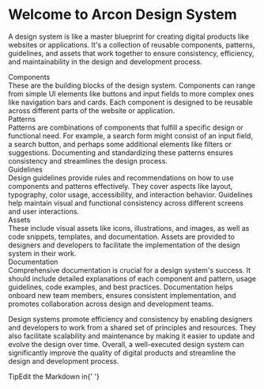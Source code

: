 
<Meta title="Introduction" />

<style>{`
  .subheading {
    --mediumdark: '#999999';
    font-weight: 900;
    font-size: 13px;
    color: #999;
    letter-spacing: 6px;
    line-height: 24px;
    text-transform: uppercase;
    margin-bottom: 12px;
    margin-top: 40px;
  }

  .link-list {
    display: grid;
    grid-template-columns: 1fr;
    grid-template-rows: 1fr 1fr;
    row-gap: 10px;
  }

  @media (min-width: 620px) {
    .link-list {
      row-gap: 20px;
      column-gap: 20px;
      grid-template-columns: 1fr 1fr;
    }
  }

  @media all and (-ms-high-contrast:none) {
  .link-list {
      display: -ms-grid;
      -ms-grid-columns: 1fr 1fr;
      -ms-grid-rows: 1fr 1fr;
    }
  }

  .link-item {
    display: block;
    padding: 20px 30px 20px 15px;
    border: 1px solid #00000010;
    border-radius: 5px;
    transition: background 150ms ease-out, border 150ms ease-out, transform 150ms ease-out;
    color: #333333;
    display: flex;
    align-items: flex-start;
  }

  .link-item:hover {
    border-color: #1EA7FD50;
    transform: translate3d(0, -3px, 0);
    box-shadow: rgba(0, 0, 0, 0.08) 0 3px 10px 0;
  }

  .link-item:active {
    border-color: #1EA7FD;
    transform: translate3d(0, 0, 0);
  }

  .link-item strong {
    font-weight: 700;
    display: block;
    margin-bottom: 2px;
  }

  .link-item img {
    height: 40px;
    width: 40px;
    margin-right: 15px;
    flex: none;
  }

  .link-item span {
    font-size: 14px;
    line-height: 20px;
  }

  .tip {
    display: inline-block;
    border-radius: 1em;
    font-size: 11px;
    line-height: 12px;
    font-weight: 700;
    background: #E7FDD8;
    color: #66BF3C;
    padding: 4px 12px;
    margin-right: 10px;
    vertical-align: top;
  }

  .tip-wrapper {
    font-size: 13px;
    line-height: 20px;
    margin-top: 40px;
    margin-bottom: 40px;
  }

  .tip-wrapper code {
    font-size: 12px;
    display: inline-block;
  }


`}</style>

# Welcome to Arcon Design System

A design system is like a master blueprint for creating digital products like websites or applications. It's a collection of reusable components, patterns, guidelines, and assets that work together to ensure consistency, efficiency, and maintainability in the design and development process.

<div className="subheading">Components</div> These are the building blocks of the design system. Components can range from simple UI elements like buttons and input fields to more complex ones like navigation bars and cards. Each component is designed to be reusable across different parts of the website or application.

<div className="subheading">Patterns</div> Patterns are combinations of components that fulfill a specific design or functional need. For example, a search form might consist of an input field, a search button, and perhaps some additional elements like filters or suggestions. Documenting and standardizing these patterns ensures consistency and streamlines the design process.

<div className="subheading">Guidelines</div> Design guidelines provide rules and recommendations on how to use components and patterns effectively. They cover aspects like layout, typography, color usage, accessibility, and interaction behavior. Guidelines help maintain visual and functional consistency across different screens and user interactions.

<div className="subheading">Assets</div> These include visual assets like icons, illustrations, and images, as well as code snippets, templates, and documentation. Assets are provided to designers and developers to facilitate the implementation of the design system in their work.

<div className="subheading">Documentation</div> Comprehensive documentation is crucial for a design system's success. It should include detailed explanations of each component and pattern, usage guidelines, code examples, and best practices. Documentation helps onboard new team members, ensures consistent implementation, and promotes collaboration across design and development teams.

Design systems promote efficiency and consistency by enabling designers and developers to work from a shared set of principles and resources. They also facilitate scalability and maintenance by making it easier to update and evolve the design over time. Overall, a well-executed design system can significantly improve the quality of digital products and streamline the design and development process.

<div className="tip-wrapper">
  <span className="tip">Tip</span>Edit the Markdown in{' '}
  <code></code>
</div>
